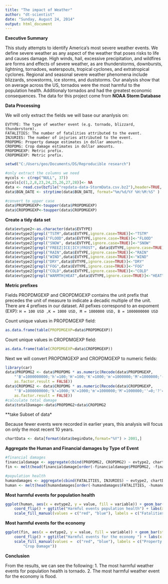 ```yaml
---
title: "The impact of Weather"
author: "dt-scientist"
date: "Sunday, August 24, 2014"
output: html_document
---
```


**Executive Summary**

This study attempts to identify America's most severe weather events. We define severe weather as any aspect of the weather that poses risks to life and causes damage. High winds, hail, excessive precipitation, and wildfires are forms and effects of severe weather, as are thunderstorms, downbursts, lightning, tornadoes, waterspouts, tropical cyclones, and extratropical cyclones. 
Regional and seasonal severe weather phenomena include blizzards, snowstorms, ice storms, and duststorms. Our analysis show that on average across the US, tornados were the most harmful to the population health. Additionaly tornados and had the greatest economic consequences.
The data for this project come from **NOAA Storm Database**

**Data Processing**

We will only extract the fields we will base our ananlysis on:

```
EVTYPE: The type of weather event (e.g. tornado, blizzard, thunderstorm).
FATALITIES: The number of fatalities attributed to the event.
INJURIES: The number of injuries attributed to the event.
PROPDMG: Property damage estimates in dollar amounts.
CROPDMG: Crop damage estimates in dollar amounts.
PROPDMGEXP: Metric prefix.
CROPDMGEXP: Metric prefix.
```

```r
setwd("C:/Users/geo/Documents/DS/Reproducible research")

#only extract the columns we need
mycols <- c(rep("NULL", 37))
mycols[c(1,2,8,23,24,25,26,27,28)]<- NA
data <- read.csv(bzfile("repdata-data-StormData.csv.bz2"),header=TRUE, colClasses=mycols)
data$BGN_DATE <- strptime(data$BGN_DATE, format="%m/%d/%Y %H:%M:%S" )

#convert to upper case
data$PROPDMGEXP<-toupper(data$PROPDMGEXP)
data$CROPDMGEXP<-toupper(data$CROPDMGEXP)

``` 

**Create a tidy data set** 

```r
data$evtype2<-as.character(data$EVTYPE)
data$evtype2[grepl("TSTM",data$EVTYPE,ignore.case=TRUE)]<-"TSTM"
data$evtype2[grepl("FLOOD",data$EVTYPE,ignore.case=TRUE)]<-"FLOOD"
data$evtype2[grepl("SNOW", data$EVTYPE,ignore.case=TRUE)]<-"SNOW"
data$evtype2[grepl("FREEZ|ICE|ICY|FROST", data$EVTYPE,ignore.case=TRUE)]<-"FROST"
data$evtype2[grepl("RAIN",data$EVTYPE,ignore.case=TRUE)]<-"RAIN"
data$evtype2[grepl("WIND",data$EVTYPE,ignore.case=TRUE)]<-"WIND"
data$evtype2[grepl("DRY",data$EVTYPE,ignore.case=TRUE)]<-"DRY"
data$evtype2[grepl("FOG",data$EVTYPE,ignore.case=TRUE)]<-"FOG"
data$evtype2[grepl("COLD",data$EVTYPE,ignore.case=TRUE)]<-"COLD"
data$evtype2[grepl("WARMTH|HEAT",data$EVTYPE,ignore.case=TRUE)]<-"HEAT"
```

**Metric prefixes**

Fields PROPDMGEXP and CROPDMGEXP contains the unit prefix that precedes the unit of measure to indicate a decadic multiple of the unit. There are 4 prefixes in our dataset. All pefixes correspond to an expoment (EXP):
`H = 100 USD ,K = 1000 USD, M = 1000000 USD, B = 1000000000 USD`

Count unique values in PROPDMGEXP field:
```r
as.data.frame(table(PROPDMGEXP=data$PROPDMGEXP))
```

Count unique values in CROPDMGEXP field:
```r
as.data.frame(table(CROPDMGEXP=data$CROPDMGEXP))
```


Next we will convert PROPDMGEXP and CROPDMGEXP to numeric fields:
```r
library(car)
data$PROPDMG2 <- data$PROPDMG * as.numeric(Recode(data$PROPDMGEXP, 
    "'B'=1000000000;'h'=100;'H'=100;'K'=1000;'m'=1000000;'M'=1000000;'-'=0;'?'=0;'+'=0", 
    as.factor.result = FALSE))
data$CROPDMG2 <- data$CROPDMG * as.numeric(Recode(data$CROPDMGEXP, 
    "'B'=1000000000;'k'=1000;'K'=1000;'m'=1000000;'M'=1000000;''=0;'?'=0", 
    as.factor.result = FALSE))
#calculate total damage
data$totalDamage<-data$PROPDMG2+data$CROPDMG2
```


**take Subset of data*

Because fewer events were recorded in earlier years, this analysis will focus on only the most recent 10 years.
```r
chartData <- data[format(data$beginDate,format="%Y") > 2001,]
```

**Aggregate the Human and Financial damages by Type of Event**

```r
#financial damages
financialdamage <- aggregate(cbind(PROPDMG2, CROPDMG2) ~ evtype2, chartData, sum)
fin <- melt(head(financialdamage[order(-financialdamage$PROPDMG2, -financialdamage$CROPDMG2), ], 10))

#population health
humandamages <- aggregate(cbind(FATALITIES, INJURIES) ~ evtype2, chartData, sum)
human <- melt(head(humandamages[order(-humandamages$FATALITIES, -humandamages$INJURIES), ], 10))
```


**Most harmful events for population health**

```r
ggplot(human, aes(x = evtype2, y = value, fill = variable)) + geom_bar(stat = "identity") + 
    coord_flip() + ggtitle("Harmful events population health") + labs(x = "", y = "number of people impacted") + 
    scale_fill_manual(values = c("red", "blue"), labels = c("Fatalities", "Injuries"))
```


**Most harmful events for the economy**

```r
ggplot(fin, aes(x = evtype2, y = value, fill = variable)) + geom_bar(stat = "identity") + 
    coord_flip() + ggtitle("Harmful events for the economy ") + labs(x = "", y = "cost of damages in dollars") + 
    scale_fill_manual(values =  c("red", "blue"), labels = c("Property Damage", 
        "Crop Damage"))
```

**Conclusion**

From the results, we can see the following:
1. The most harmful weather events for population health is tornado.
2. The most harmful weather event for the economy is flood.

